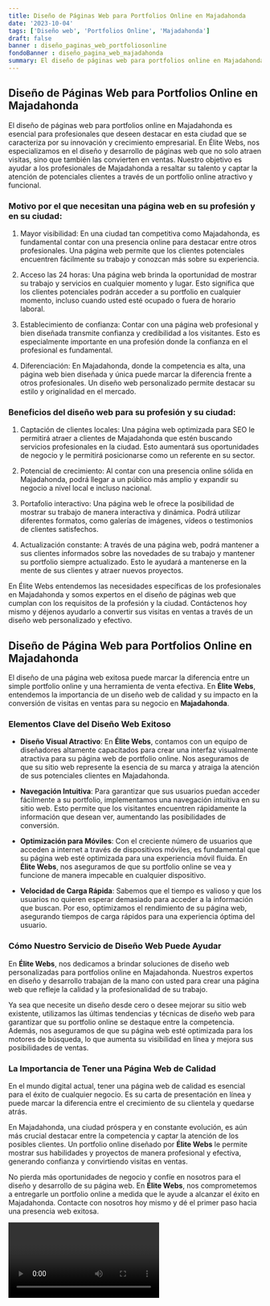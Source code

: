 ```yaml
---
title: Diseño de Páginas Web para Portfolios Online en Majadahonda
date: '2023-10-04'
tags: ['Diseño web', 'Portfolios Online', 'Majadahonda']
draft: false
banner : diseño_paginas_web_portfoliosonline
fondoBanner : diseño_pagina_web_majadahonda
summary: El diseño de páginas web para portfolios online en Majadahonda es esencial para profesionales que deseen destacar en esta ciudad que se caracteriza por su innovación y crecimiento empresarial. En Élite Webs, nos especializamos en el diseño y desarrollo de páginas web que no solo atraen visitas, sino que también las convierten en ventas. Nuestro objetivo es ayudar a los profesionales de Majadahonda a resaltar su talento y captar la atención de potenciales clientes a través de un portfolio online atractivo y funcional.
---
```


## Diseño de Páginas Web para Portfolios Online en Majadahonda

El diseño de páginas web para portfolios online en Majadahonda es esencial para profesionales que deseen destacar en esta ciudad que se caracteriza por su innovación y crecimiento empresarial. En Élite Webs, nos especializamos en el diseño y desarrollo de páginas web que no solo atraen visitas, sino que también las convierten en ventas. Nuestro objetivo es ayudar a los profesionales de Majadahonda a resaltar su talento y captar la atención de potenciales clientes a través de un portfolio online atractivo y funcional.

### Motivo por el que necesitan una página web en su profesión y en su ciudad:

1. Mayor visibilidad: En una ciudad tan competitiva como Majadahonda, es fundamental contar con una presencia online para destacar entre otros profesionales. Una página web permite que los clientes potenciales encuentren fácilmente su trabajo y conozcan más sobre su experiencia.

2. Acceso las 24 horas: Una página web brinda la oportunidad de mostrar su trabajo y servicios en cualquier momento y lugar. Esto significa que los clientes potenciales podrán acceder a su portfolio en cualquier momento, incluso cuando usted esté ocupado o fuera de horario laboral.

3. Establecimiento de confianza: Contar con una página web profesional y bien diseñada transmite confianza y credibilidad a los visitantes. Esto es especialmente importante en una profesión donde la confianza en el profesional es fundamental.

4. Diferenciación: En Majadahonda, donde la competencia es alta, una página web bien diseñada y única puede marcar la diferencia frente a otros profesionales. Un diseño web personalizado permite destacar su estilo y originalidad en el mercado.

### Beneficios del diseño web para su profesión y su ciudad:

1. Captación de clientes locales: Una página web optimizada para SEO le permitirá atraer a clientes de Majadahonda que estén buscando servicios profesionales en la ciudad. Esto aumentará sus oportunidades de negocio y le permitirá posicionarse como un referente en su sector.

2. Potencial de crecimiento: Al contar con una presencia online sólida en Majadahonda, podrá llegar a un público más amplio y expandir su negocio a nivel local e incluso nacional.

3. Portafolio interactivo: Una página web le ofrece la posibilidad de mostrar su trabajo de manera interactiva y dinámica. Podrá utilizar diferentes formatos, como galerías de imágenes, vídeos o testimonios de clientes satisfechos.

4. Actualización constante: A través de una página web, podrá mantener a sus clientes informados sobre las novedades de su trabajo y mantener su portfolio siempre actualizado. Esto le ayudará a mantenerse en la mente de sus clientes y atraer nuevos proyectos.

En Élite Webs entendemos las necesidades específicas de los profesionales en Majadahonda y somos expertos en el diseño de páginas web que cumplan con los requisitos de la profesión y la ciudad. Contáctenos hoy mismo y déjenos ayudarlo a convertir sus visitas en ventas a través de un diseño web personalizado y efectivo.

<GifSeo />

<Cta />

## **Diseño de Página Web para Portfolios Online en Majadahonda**

El diseño de una página web exitosa puede marcar la diferencia entre un simple portfolio online y una herramienta de venta efectiva. En **Élite Webs**, entendemos la importancia de un diseño web de calidad y su impacto en la conversión de visitas en ventas para su negocio en **Majadahonda**. 

### **Elementos Clave del Diseño Web Exitoso**

- **Diseño Visual Atractivo**: En **Élite Webs**, contamos con un equipo de diseñadores altamente capacitados para crear una interfaz visualmente atractiva para su página web de portfolio online. Nos aseguramos de que su sitio web represente la esencia de su marca y atraiga la atención de sus potenciales clientes en Majadahonda.

- **Navegación Intuitiva**: Para garantizar que sus usuarios puedan acceder fácilmente a su portfolio, implementamos una navegación intuitiva en su sitio web. Esto permite que los visitantes encuentren rápidamente la información que desean ver, aumentando las posibilidades de conversión.

- **Optimización para Móviles**: Con el creciente número de usuarios que acceden a internet a través de dispositivos móviles, es fundamental que su página web esté optimizada para una experiencia móvil fluida. En **Élite Webs**, nos aseguramos de que su portfolio online se vea y funcione de manera impecable en cualquier dispositivo.

- **Velocidad de Carga Rápida**: Sabemos que el tiempo es valioso y que los usuarios no quieren esperar demasiado para acceder a la información que buscan. Por eso, optimizamos el rendimiento de su página web, asegurando tiempos de carga rápidos para una experiencia óptima del usuario.

### **Cómo Nuestro Servicio de Diseño Web Puede Ayudar**

En **Élite Webs**, nos dedicamos a brindar soluciones de diseño web personalizadas para portfolios online en Majadahonda. Nuestros expertos en diseño y desarrollo trabajan de la mano con usted para crear una página web que refleje la calidad y la profesionalidad de su trabajo.

Ya sea que necesite un diseño desde cero o desee mejorar su sitio web existente, utilizamos las últimas tendencias y técnicas de diseño web para garantizar que su portfolio online se destaque entre la competencia. Además, nos aseguramos de que su página web esté optimizada para los motores de búsqueda, lo que aumenta su visibilidad en línea y mejora sus posibilidades de ventas.

### **La Importancia de Tener una Página Web de Calidad**

En el mundo digital actual, tener una página web de calidad es esencial para el éxito de cualquier negocio. Es su carta de presentación en línea y puede marcar la diferencia entre el crecimiento de su clientela y quedarse atrás.

En Majadahonda, una ciudad próspera y en constante evolución, es aún más crucial destacar entre la competencia y captar la atención de los posibles clientes. Un portfolio online diseñado por **Élite Webs** le permite mostrar sus habilidades y proyectos de manera profesional y efectiva, generando confianza y convirtiendo visitas en ventas.

No pierda más oportunidades de negocio y confíe en nosotros para el diseño y desarrollo de su página web. En **Élite Webs**, nos comprometemos a entregarle un portfolio online a medida que le ayude a alcanzar el éxito en Majadahonda. Contacte con nosotros hoy mismo y dé el primer paso hacia una presencia web exitosa.

<Video />

<CtaBot job='Portfolios Online' city='Majadahonda'/>

<Gmaps query='Majadahonda+españa+maps' />